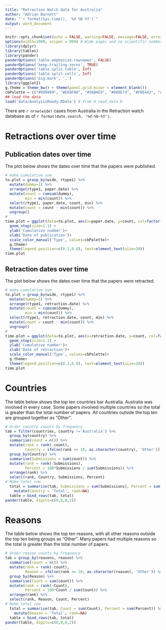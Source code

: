 ---
title: "Retraction Watch data for Australia"
author: "Adrian Barnett"
date: "`r format(Sys.time(), '%d %B %Y')`"
output: word_document
---

```{r setup, include=FALSE}
knitr::opts_chunk$set(echo = FALSE, warning=FALSE, message=FALSE, error=FALSE, comment='', dpi=400)
options(width=1000, scipen = 999) # Wide pages and no scientific numbers
library(dplyr)
library(tables)
library(pander)
panderOptions('table.emphasize.rownames', FALSE)
panderOptions('keep.trailing.zeros', TRUE)
panderOptions('table.split.table', Inf)
panderOptions('table.split.cells', Inf)
panderOptions('big.mark', ',')
library(ggplot2)
g.theme = theme_bw() + theme(panel.grid.minor = element_blank())
cbPalette = c("#999999", "#E69F00", "#56B4E9", "#009E73", "#F0E442", "#0072B2", "#D55E00", "#CC79A7") # colour-blind palette
## load the data
load('data/AnalysisReady.RData') # from 0_read_data.R
```

There are `r nrow(wide)` cases from Australia in the Retraction watch database as of `r format(date.search, '%d-%b-%Y')`.

# Retractions over over time

## Publication dates over time

The plot below shows the dates over time that the papers were published.

```{r over.time, fig.width=9, fig.height=7}
# make cumulative sum 
to.plot = group_by(wide, rtype1) %>%
  mutate(dummy=1) %>%
  arrange(rtype1, paper.date) %>%
  mutate(count = cumsum(dummy),
         min = min(count)) %>%
  select(rtype1, paper.date, count, min) %>%
  mutate(count = count - min(count)) %>%
  ungroup()
#
time.plot = ggplot(data=to.plot, aes(x=paper.date, y=count, col=factor(rtype1)))+
  geom_step(size=1.1) +
  ylab('Cumulative number')+
  xlab('Date of publication')+
  scale_color_manual('Type', values=cbPalette)+
  g.theme+
  theme(legend.position=c(0.2,0.8), text=element_text(size=20))
time.plot
```

## Retraction dates over time

The plot below shows the dates over time that the papers were retracted.

```{r over.time.retraction, fig.width=9, fig.height=7}
# make cumulative sum 
to.plot = group_by(wide, rtype1) %>%
  mutate(dummy=1) %>%
  arrange(rtype1, retraction.date) %>%
  mutate(count = cumsum(dummy),
         min = min(count)) %>%
  select(rtype1, retraction.date, count, min) %>%
  mutate(count = count - min(count)) %>%
  ungroup()
#
time.plot = ggplot(data=to.plot, aes(x=retraction.date, y=count, col=factor(rtype1)))+
  geom_step(size=1.1) +
  ylab('Cumulative number')+
  xlab('Date of retraction')+
  scale_color_manual('Type', values=cbPalette)+
  g.theme+
  theme(legend.position=c(0.2,0.8), text=element_text(size=20))
time.plot
```

# Countries

The table below shows the top ten countries bar Australia. Australia was involved in every case. Some papers involved multiple countries so the total is greater than the total number of papers. All countries outside the top ten are grouped together as "Other".

```{r countries}
# Order country counts by frequency
tab = filter(countries, country !='Australia') %>%
  group_by(country) %>%
  summarise(count = n()) %>%
  mutate(rank = rank(-count),
         Country = ifelse(rank <= 10, as.character(country), 'Other')) %>%
  group_by(Country) %>%
  summarise(Submissions = sum(count)) %>% 
  mutate(rank = rank(-Submissions),
         Percent = 100*Submissions / sum(Submissions)) %>%
  arrange(rank) %>%
  select(rank, Country, Submissions, Percent)
# Make total row
  total = summarise(tab, Submissions = sum(Submissions), Percent = sum(Percent)) %>%
    mutate(Country = 'Total', rank=NA)
  table = bind_rows(tab, total)
pander(table, digits=c(0,0,0,2))
```
# Reasons

The table below shows the top ten reasons, with all other reasons outside the top ten being groups as "Other". Many papers had multiple reasons so the total is greater than the total number of papers.

```{r reasons}
# Order reason counts by frequency
tab = group_by(reasons, reason) %>%
  summarise(count = n()) %>%
  mutate(rank = rank(-count),
         Reason = ifelse(rank <= 10, as.character(reason), 'Other')) %>%
  group_by(Reason) %>%
  summarise(Count = sum(count)) %>% 
  mutate(rank = rank(-Count),
         Percent = 100*Count / sum(Count)) %>%
  arrange(rank) %>%
  select(rank, Reason, Count, Percent)
# Make total row
  total = summarise(tab, Count = sum(Count), Percent = sum(Percent)) %>%
    mutate(Reason = 'Total', rank=NA)
  table = bind_rows(tab, total)
pander(table, digits=c(0,0,0,2))
```
